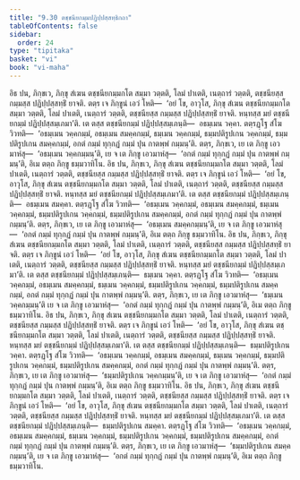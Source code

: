 ```yaml
---
title: "9.30 ตชฺชนียกมฺมปฏิปฺปสฺสทฺธิกถา"
tableOfContents: false
sidebar:
  order: 24
type: "tipitaka"
basket: "vi"
book: "vi-maha"
---
```



<DynamicBreadcrumb />

<Division number="440" book="vi-maha">

<Paragraph number="1886" book="vi-maha">
อิธ ปน, ภิกฺขเว, ภิกฺขุ สํเฆน ตชฺชนียกมฺมกโต สมฺมา วตฺตติ, โลมํ ปาเตติ, เนตฺถารํ วตฺตติ, ตชฺชนียสฺส กมฺมสฺส ปฏิปฺปสฺสทฺธิํ ยาจติ. ตตฺร เจ ภิกฺขูนํ เอวํ โหติ—  ‘อยํ โข, อาวุโส, ภิกฺขุ สํเฆน ตชฺชนียกมฺมกโต สมฺมา วตฺตติ, โลมํ ปาเตติ, เนตฺถารํ วตฺตติ, ตชฺชนียสฺส กมฺมสฺส ปฏิปฺปสฺสทฺธิํ ยาจติ. หนฺทสฺส มยํ ตชฺชนียกมฺมํ ปฏิปฺปสฺสมฺเภมา’ติ. เต ตสฺส ตชฺชนียกมฺมํ ปฏิปฺปสฺสมฺเภนฺติ—  อธมฺเมน วคฺคา. ตตฺรฏฺโฐ สํโฆ วิวทติ—  ‘อธมฺเมน วคฺคกมฺมํ, อธมฺเมน สมคฺคกมฺมํ, ธมฺเมน วคฺคกมฺมํ, ธมฺมปติรูปเกน วคฺคกมฺมํ, ธมฺมปติรูปเกน สมคฺคกมฺมํ, อกตํ กมฺมํ ทุกฺกฏํ กมฺมํ ปุน กาตพฺพํ กมฺมนฺ’ติ. ตตฺร, ภิกฺขเว, เย เต ภิกฺขู เอวมาหํสุ—  ‘อธมฺเมน วคฺคกมฺมนฺ’ติ, เย จ เต ภิกฺขู เอวมาหํสุ—  ‘อกตํ กมฺมํ ทุกฺกฏํ กมฺมํ ปุน กาตพฺพํ กมฺมนฺ’ติ, อิเม ตตฺถ ภิกฺขู ธมฺมวาทิโน.
</Paragraph>

</Division>
<Division number="441" book="vi-maha">

<Paragraph number="1887" book="vi-maha">
อิธ ปน, ภิกฺขเว, ภิกฺขุ สํเฆน ตชฺชนียกมฺมกโต สมฺมา วตฺตติ, โลมํ ปาเตติ, เนตฺถารํ วตฺตติ, ตชฺชนียสฺส กมฺมสฺส ปฏิปฺปสฺสทฺธิํ ยาจติ. ตตฺร เจ ภิกฺขูนํ เอวํ โหติ—  ‘อยํ โข, อาวุโส, ภิกฺขุ สํเฆน ตชฺชนียกมฺมกโต สมฺมา วตฺตติ, โลมํ ปาเตติ, เนตฺถารํ วตฺตติ, ตชฺชนียสฺส กมฺมสฺส ปฏิปฺปสฺสทฺธิํ ยาจติ. หนฺทสฺส มยํ ตชฺชนียกมฺมํ ปฏิปฺปสฺสมฺเภมา’ติ. เต ตสฺส ตชฺชนียกมฺมํ ปฏิปฺปสฺสมฺเภนฺติ—  อธมฺเมน สมคฺคา. ตตฺรฏฺโฐ สํโฆ วิวทติ—  ‘อธมฺเมน วคฺคกมฺมํ, อธมฺเมน สมคฺคกมฺมํ, ธมฺเมน วคฺคกมฺมํ, ธมฺมปติรูปเกน วคฺคกมฺมํ, ธมฺมปติรูปเกน สมคฺคกมฺมํ, อกตํ กมฺมํ ทุกฺกฏํ กมฺมํ ปุน กาตพฺพํ กมฺมนฺ’ติ. ตตฺร, ภิกฺขเว, เย เต ภิกฺขู เอวมาหํสุ—  ‘อธมฺเมน สมคฺคกมฺมนฺ’ติ, เย จ เต ภิกฺขู เอวมาหํสุ—  ‘อกตํ กมฺมํ ทุกฺกฏํ กมฺมํ ปุน กาตพฺพํ กมฺมนฺ’ติ, อิเม ตตฺถ ภิกฺขู ธมฺมวาทิโน.
</Paragraph>

</Division>
<Division number="442" book="vi-maha">

<Paragraph number="1888" book="vi-maha">
อิธ ปน, ภิกฺขเว, ภิกฺขุ สํเฆน ตชฺชนียกมฺมกโต สมฺมา วตฺตติ, โลมํ ปาเตติ, เนตฺถารํ วตฺตติ, ตชฺชนียสฺส กมฺมสฺส ปฏิปฺปสฺสทฺธิํ ยาจติ. ตตฺร เจ ภิกฺขูนํ เอวํ โหติ—  ‘อยํ โข, อาวุโส, ภิกฺขุ สํเฆน ตชฺชนียกมฺมกโต สมฺมา วตฺตติ, โลมํ ปาเตติ, เนตฺถารํ วตฺตติ, ตชฺชนียสฺส กมฺมสฺส ปฏิปฺปสฺสทฺธิํ ยาจติ. หนฺทสฺส มยํ ตชฺชนียกมฺมํ ปฏิปฺปสฺสมฺเภมา’ติ. เต ตสฺส ตชฺชนียกมฺมํ ปฏิปฺปสฺสมฺเภนฺติ—  ธมฺเมน วคฺคา. ตตฺรฏฺโฐ สํโฆ วิวทติ—  ‘อธมฺเมน วคฺคกมฺมํ, อธมฺเมน สมคฺคกมฺมํ, ธมฺเมน วคฺคกมฺมํ, ธมฺมปติรูปเกน วคฺคกมฺมํ, ธมฺมปติรูปเกน สมคฺคกมฺมํ, อกตํ กมฺมํ ทุกฺกฏํ กมฺมํ ปุน กาตพฺพํ กมฺมนฺ’ติ. ตตฺร, ภิกฺขเว, เย เต ภิกฺขู เอวมาหํสุ—  ‘ธมฺเมน วคฺคกมฺมนฺ’ติ เย จ เต ภิกฺขู เอวมาหํสุ—  ‘อกตํ กมฺมํ ทุกฺกฏํ กมฺมํ ปุน กาตพฺพํ กมฺมนฺ’ติ, อิเม ตตฺถ ภิกฺขู ธมฺมวาทิโน.
</Paragraph>

</Division>
<Division number="443" book="vi-maha">

<Paragraph number="1889" book="vi-maha">
อิธ ปน, ภิกฺขเว, ภิกฺขุ สํเฆน ตชฺชนียกมฺมกโต สมฺมา วตฺตติ, โลมํ ปาเตติ, เนตฺถารํ วตฺตติ, ตชฺชนียสฺส กมฺมสฺส ปฏิปฺปสฺสทฺธิํ ยาจติ. ตตฺร เจ ภิกฺขูนํ เอวํ โหติ—  ‘อยํ โข, อาวุโส, ภิกฺขุ สํเฆน ตชฺชนียกมฺมกโต สมฺมา วตฺตติ, โลมํ ปาเตติ, เนตฺถารํ วตฺตติ, ตชฺชนียสฺส กมฺมสฺส ปฏิปฺปสฺสทฺธิํ ยาจติ. หนฺทสฺส มยํ ตชฺชนียกมฺมํ ปฏิปฺปสฺสมฺเภมา’ติ. เต ตสฺส ตชฺชนียกมฺมํ ปฏิปฺปสฺสมฺเภนฺติ—  ธมฺมปติรูปเกน วคฺคา. ตตฺรฏฺโฐ สํโฆ วิวทติ—  ‘อธมฺเมน วคฺคกมฺมํ, อธมฺเมน สมคฺคกมฺมํ, ธมฺเมน วคฺคกมฺมํ, ธมฺมปติรูปเกน วคฺคกมฺมํ, ธมฺมปติรูปเกน สมคฺคกมฺมํ, อกตํ กมฺมํ ทุกฺกฏํ กมฺมํ ปุน กาตพฺพํ กมฺมนฺ’ติ. ตตฺร, ภิกฺขเว, เย เต ภิกฺขู เอวมาหํสุ—  ‘ธมฺมปติรูปเกน วคฺคกมฺมนฺ’ติ, เย จ เต ภิกฺขู เอวมาหํสุ—  ‘อกตํ กมฺมํ ทุกฺกฏํ กมฺมํ ปุน กาตพฺพํ กมฺมนฺ’ติ, อิเม ตตฺถ ภิกฺขู ธมฺมวาทิโน.
</Paragraph>

</Division>
<Division number="444" book="vi-maha">

<Paragraph number="1890" book="vi-maha">
อิธ ปน, ภิกฺขเว, ภิกฺขุ สํเฆน ตชฺชนียกมฺมกโต สมฺมา วตฺตติ, โลมํ ปาเตติ, เนตฺถารํ วตฺตติ, ตชฺชนียสฺส กมฺมสฺส ปฏิปฺปสฺสทฺธิํ ยาจติ. ตตฺร เจ ภิกฺขูนํ เอวํ โหติ—  ‘อยํ โข, อาวุโส, ภิกฺขุ สํเฆน ตชฺชนียกมฺมกโต สมฺมา วตฺตติ, โลมํ ปาเตติ, เนตฺถารํ วตฺตติ, ตชฺชนียสฺส กมฺมสฺส ปฏิปฺปสฺสทฺธิํ ยาจติ. หนฺทสฺส มยํ ตชฺชนียกมฺมํ ปฏิปฺปสฺสมฺเภมา’ติ. เต ตสฺส ตชฺชนียกมฺมํ ปฏิปฺปสฺสมฺเภนฺติ—  ธมฺมปติรูปเกน สมคฺคา. ตตฺรฏฺโฐ สํโฆ วิวทติ—  ‘อธมฺเมน วคฺคกมฺมํ, อธมฺเมน สมคฺคกมฺมํ, ธมฺเมน วคฺคกมฺมํ, ธมฺมปติรูปเกน วคฺคกมฺมํ, ธมฺมปติรูปเกน สมคฺคกมฺมํ, อกตํ กมฺมํ ทุกฺกฏํ กมฺมํ ปุน กาตพฺพํ กมฺมนฺ’ติ. ตตฺร, ภิกฺขเว, เย เต ภิกฺขู เอวมาหํสุ—  ‘ธมฺมปติรูปเกน สมคฺคกมฺมนฺ’ติ, เย จ เต ภิกฺขู เอวมาหํสุ—  ‘อกตํ กมฺมํ ทุกฺกฏํ กมฺมํ ปุน กาตพฺพํ กมฺมนฺ’ติ, อิเม ตตฺถ ภิกฺขู ธมฺมวาทิโน.
</Paragraph>
</Division>